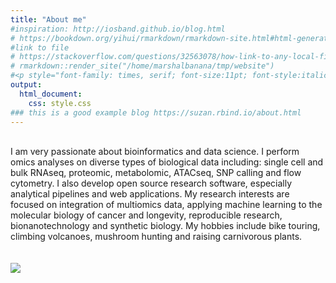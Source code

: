 ```yaml
---
title: "About me"
#inspiration: http://iosband.github.io/blog.html
# https://bookdown.org/yihui/rmarkdown/rmarkdown-site.html#html-generation
#link to file
# https://stackoverflow.com/questions/32563078/how-link-to-any-local-file-with-markdown-syntax
# rmarkdown::render_site("/home/marshalbanana/tmp/website")
#<p style="font-family: times, serif; font-size:11pt; font-style:italic">
output:
  html_document:
    css: style.css
### this is a good example blog https://suzan.rbind.io/about.html
---
```

<br/>
I am very passionate about bioinformatics and data science. I perform
omics analyses on diverse types of biological data including: single cell and
bulk RNAseq, proteomic, metabolomic, ATACseq, SNP calling and flow cytometry. I
also develop open source research software, especially analytical pipelines and
web applications. My research interests are focused on integration of multiomics
data, applying machine learning to the molecular biology of cancer and
longevity, reproducible research, bionanotechnology and synthetic biology. My
hobbies include bike touring, climbing volcanoes, mushroom hunting and raising
carnivorous plants.
<br/>
<br/>
<br/>
![](./me_image2.jpeg)
